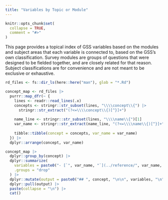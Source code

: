 ```yaml
---
title: "Variables by Topic or Module"
---
```


```r
knitr::opts_chunk$set(
  collapse = TRUE,
  comment = "#>"
)
```

This page provides a topical index of GSS variables based on the modules and subject areas that each variable is connected to, based on the GSS's own classification. Survey modules are groups of questions that were designed to be fielded together, and are closely related for that reason. Subject classifications are for convenience and are not meant to be exclusive or exhaustive.

```r

rd_files <- fs::dir_ls(here::here("man"), glob = "*.Rd")

concept_map <- rd_files |> 
  purrr::map_dfr(~ {
    lines <- readr::read_lines(.x)
    concepts <- stringr::str_subset(lines, "\\\\concept\\{") |> 
      stringr::str_extract("(?<=\\\\concept\\{)[^}]+")
    
    name_line <- stringr::str_subset(lines, "\\\\name\\{")[1]
    var_name <- stringr::str_extract(name_line, "(?<=\\\\name\\{)[^}]+")
    
    tibble::tibble(concept = concepts, var_name = var_name)
  }) |> 
  dplyr::arrange(concept, var_name)

concept_map |> 
  dplyr::group_by(concept) |> 
  dplyr::summarize(
    variables = paste0("- [`", var_name, "`](../reference/", var_name, ".html)", collapse = "\n"),
    .groups = "drop"
  ) |> 
  dplyr::mutate(output = paste0("## ", concept, "\n\n", variables, "\n")) |> 
  dplyr::pull(output) |> 
  paste(collapse = "\n") |> 
  cat()
```
